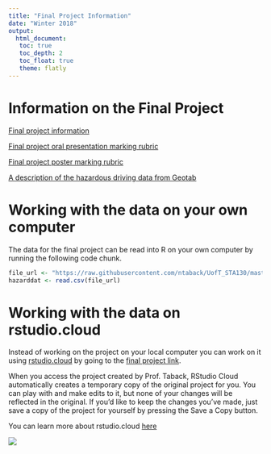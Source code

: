 ```yaml
---
title: "Final Project Information"
date: "Winter 2018"
output: 
  html_document:
   toc: true
   toc_depth: 2
   toc_float: true 
   theme: flatly
---
```


# Information on the Final Project

[Final project information](project/sta130posterpresentation_student.html)

[Final project oral presentation marking rubric](project/STA130_project_oral_presentation_rubric.pdf)

[Final project poster marking rubric](project/STA130_project_poster_rubric.pdf)

[A description of the hazardous driving data from Geotab](https://data.geotab.com/urban-infrastructure/hazardous-driving)

# Working with the data on your own computer

The data for the final project can be read into R on your own computer by running the following code chunk.

```r
file_url <- "https://raw.githubusercontent.com/ntaback/UofT_STA130/master/project/hazardousdriving.csv"
hazarddat <- read.csv(file_url)
```


# Working with the data on rstudio.cloud

Instead of working on the project on your local computer you can work on it using [rstudio.cloud](https://rstudio.cloud) by going to the [final project link](https://rstudio.cloud/spaces/1016/join?access_code=k9lvocPs1m78AmPxcpr31j36JmFQjZJ7xeNt2kvx).  

When you access the project created by Prof. Taback, RStudio Cloud automatically creates a temporary copy of the original project for you. You can play with and make edits to it, but none of your changes will be reflected in the original. If you’d like to keep the changes you’ve made, just save a copy of the project for yourself by pressing the Save a Copy button.

You can learn more about rstudio.cloud [here](https://rstudio.cloud/learn/guide)

![](forkProject.png)



